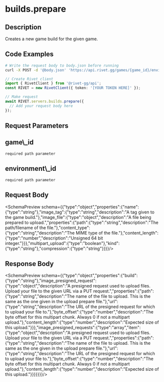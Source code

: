 
# builds.prepare



## Description

Creates a new game build for the given game.


## Code Examples

<CodeGroup title='Request' tag='POST' label='https://api.rivet.gg/games/{game_id}/environments/{environment_id}/builds/prepare'>

```bash {{ "title": "cURL" }}
# Write the request body to body.json before running
curl -X POST -d '@body.json' 'https://api.rivet.gg/games/{game_id}/environments/{environment_id}/builds/prepare'
```

```ts
// Create Rivet client
import { RivetClient } from '@rivet-gg/api';
const RIVET = new RivetClient({ token: '[YOUR TOKEN HERE]' });

// Make request
await RIVET.servers.builds.prepare({
  // Add your request body here
});
```

</CodeGroup>

## Request Parameters
<div className="property ml-4">
<div className="flex flex-row items-center my-2">
<h2 className="text-lg font-bold text-cream-50 m-0">game\_id</h2><code className="m-0 ml-4 pb-0 pt-0.5 text-cream-500"><span className="font-normal text-cream-600">required</span> path parameter</code>
</div>

</div>
<div className="property ml-4">
<div className="flex flex-row items-center my-2">
<h2 className="text-lg font-bold text-cream-50 m-0">environment\_id</h2><code className="m-0 ml-4 pb-0 pt-0.5 text-cream-500"><span className="font-normal text-cream-600">required</span> path parameter</code>
</div>

</div>

## Request Body
<SchemaPreview schema={{"type":"object","properties":{"name":{"type":"string"},"image_tag":{"type":"string","description":"A tag given to the game build."},"image_file":{"type":"object","description":"A file being prepared to upload.","properties":{"path":{"type":"string","description":"The path/filename of the file."},"content_type":{"type":"string","description":"The MIME type of the file."},"content_length":{"type":"number","description":"Unsigned 64 bit integer."}}},"multipart_upload":{"type":"boolean"},"kind":{"type":"string"},"compression":{"type":"string"}}}}/>
## Response Body
<SchemaPreview schema={{"type":"object","properties":{"build":{"type":"string"},"image_presigned_request":{"type":"object","description":"A presigned request used to upload files. Upload your file to the given URL via a PUT request.","properties":{"path":{"type":"string","description":"The name of the file to upload. This is the same as the one given in the upload prepare file."},"url":{"type":"string","description":"The URL of the presigned request for which to upload your file to."},"byte_offset":{"type":"number","description":"The byte offset for this multipart chunk. Always 0 if not a multipart upload."},"content_length":{"type":"number","description":"Expected size of this upload."}}},"image_presigned_requests":{"type":"array","item":{"type":"object","description":"A presigned request used to upload files. Upload your file to the given URL via a PUT request.","properties":{"path":{"type":"string","description":"The name of the file to upload. This is the same as the one given in the upload prepare file."},"url":{"type":"string","description":"The URL of the presigned request for which to upload your file to."},"byte_offset":{"type":"number","description":"The byte offset for this multipart chunk. Always 0 if not a multipart upload."},"content_length":{"type":"number","description":"Expected size of this upload."}}}}}}}/>
